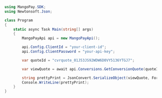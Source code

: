 ```csharp .NET 
using MangoPay.SDK;
using Newtonsoft.Json;

class Program
{
    static async Task Main(string[] args)
    {
        MangoPayApi api = new MangoPayApi();

        api.Config.ClientId = "your-client-id";
        api.Config.ClientPassword = "your-api-key";

        var quoteId = "cvrquote_01J53JS92WDW6D0VY5136YTGJ7";

        var viewQuote = await api.Conversions.GetConversionQuote(quoteId);

        string prettyPrint = JsonConvert.SerializeObject(viewQuote, Formatting.Indented);
        Console.WriteLine(prettyPrint);
	}
}
```